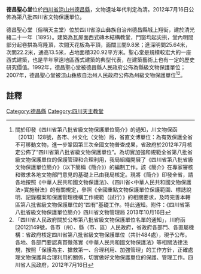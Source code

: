 {{msg:四川省文物保護單位
|名稱 = 德昌聖心堂
|編號 = 314
|圖片 = 
|級別 = S8
|分類 = 
|時代 = [[清代|清代]]
|地点 = [[四川省|四川省]][[涼山州|涼山州]][[德昌縣|德昌縣]]
|坐標 =
|登錄 = 2012年7月16日
}}
'''德昌聖心堂'''位於[[四川省|四川省]][[涼山州|涼山州]][[德昌縣|德昌縣]]，文物遺址年代判定為清。2012年7月16日公佈為第八批四川省文物保護單位。

德昌聖心堂（俗稱天主堂）位於四川省涼山彝族自治州德昌縣城上翔街，建於清光緒二十一年（1895）。建築為瓦屋面西式磚木結構教堂，門窗均起尖拱，堂內明間部分起卷拱為穹隆頂，次間天花板為平頂，面闊三間9.8米；進深明問25.64米，次問22.2米，通高13.5米，占地面積320.92平方米。聖心堂是規模較宏大的一座西式建築，也是早年寧遠地區西式建築的典型代表，在建築藝術上也有一定的歷史研究價值。1992年，德昌聖心堂被德昌縣人民政府公佈為縣級文物保護單位；2007年，德昌聖心堂被涼山彝族自治州人民政府公佈為州級文物保護單位<ref>關於印發《四川省第八批省級文物保護單位簡介》的通知，川文物保函〔2013〕128號，各市、州文化（文物）局，省直文博單位：為有效保護全省不可移動文物，進一步鞏固第三次全國文物普查成果，省政府於2012年7月核定公佈了“四川省第八批省級文物保護單位”。為切實加強和規範全省第八批省級文物保護單位的保護管理和合理利用，我局組織開展了《四川省第八批省級文物保護單位簡介》（以下簡稱《簡介》）的編制工作。該《簡介》在專家審核和徵求各地文物部門意見的基礎上已由我局核定。現將《簡介》印發全省，請各地按照《中華人民共和國文物保護法》、《四川省<中華人民共和國文物保護法>實施辦法》的有關規定，參照《全國重點文物保護單位保護範圍、標誌說明、記錄檔案和保護管理機構工作規範（試行）》的相關要求，及時完善本轄區第八批省級文物保護單位的“四有”基礎工作。特此通知。附件：《四川省第八批省級文物保護單位簡介》四川省文物管理局  2013年10月16日</ref><ref>「四川省人民政府關於公布第八批省級文物保護單位名單的通知」，川府函[2012]149號，各市（州）、縣（市、區）人民政府，省政府各部門、各直屬機構：省政府核定四川省第八批省級文物保護單位（共計484處），現予公布。各地、各部門要認真貫徹落實《中華人民共和國文物保護法》等相關法律法規，按照「保護為主、搶救第一、合理利用、加強管理」的工作方針，正確處理文物保護與合理利用的關係，切實做好文物保護單位的保護、管理工作。四川省人民政府，2012年7月16日</ref>。
==註釋==
{{reflist}}

[[Category:德昌縣|Category:德昌縣]]
[[Category:四川天主教堂|Category:四川天主教堂]]